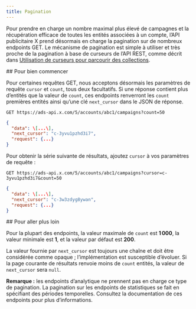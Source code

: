 ```yaml
---
title: Pagination
---
```


Pour prendre en charge un nombre maximal plus élevé de campagnes et la récupération efficace de toutes les entités associées à un compte, l’API publicitaire X prend désormais en charge la pagination sur de nombreux endpoints GET. Le mécanisme de pagination est simple à utiliser et très proche de la pagination à base de curseurs de l’API REST, comme décrit dans [Utilisation de curseurs pour parcourir des collections](https://developer.x.com/en/docs/x-api/v1/pagination).

<div id="getting-started">
  ## Pour bien commencer
</div>

Pour certaines requêtes GET, nous acceptons désormais les paramètres de requête `cursor` et `count`, tous deux facultatifs. Si une réponse contient plus d’entités que la valeur de `count`, ces endpoints renverront les `count` premières entités ainsi qu’une clé `next_cursor` dans le JSON de réponse.

`GET https://ads-api.x.com/5/accounts/abc1/campaigns?count=50`

```json
{
  "data": \[...\],
  "next_cursor": "c-3yvu1pzhd3i7",
  "request": {...}
}
```

Pour obtenir la série suivante de résultats, ajoutez `cursor` à vos paramètres de requête :

`GET https://ads-api.x.com/5/accounts/abc1/campaigns?cursor=c-3yvu1pzhd3i7&count=50`

```json
{
  "data": \[...\],
  "next_cursor": "c-3w3zdyg8ywan",
  "request": {...}
}
```

<div id="going-deeper">
  ## Pour aller plus loin
</div>

Pour la plupart des endpoints, la valeur maximale de `count` est **1 000**, la valeur minimale est **1**, et la valeur par défaut est **200**.

La valeur fournie par `next_cursor` est toujours une chaîne et doit être considérée comme opaque ; l’implémentation est susceptible d’évoluer. Si la page courante de résultats renvoie moins de `count` entités, la valeur de `next_cursor` sera `null`.

**Remarque :** les endpoints d’analytique ne prennent pas en charge ce type de pagination. La pagination sur les endpoints de statistiques se fait en spécifiant des périodes temporelles. Consultez la documentation de ces endpoints pour plus d’informations.